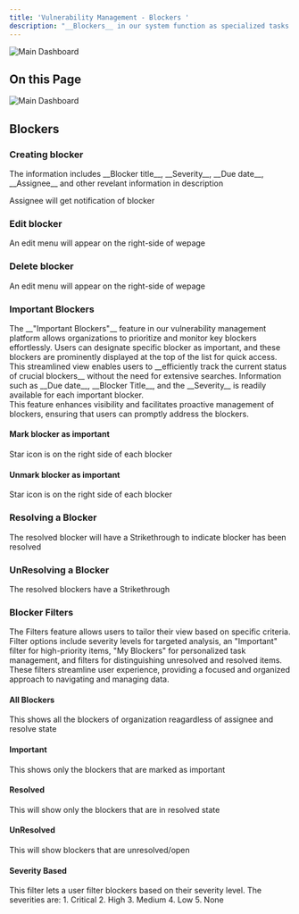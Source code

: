 ```yaml
---
title: 'Vulnerability Management - Blockers '
description: "__Blockers__ in our system function as specialized tasks designed to highlight critical issues or impediments that need immediate attention. Similar to regular tasks, blockers are assigned to specific users within the organization responsible for addressing and resolving them. Each blocker comes with a defined priority level, allowing users to quickly discern the urgency of the issue. Additionally, due dates can be assigned to blockers, ensuring that the responsible parties are aware of the timeline for resolution. This feature aids in efficient task management, streamlining the process of identifying and overcoming obstacles that might impede progress. Blockers play a crucial role in maintaining project momentum by providing a focused and organized approach to addressing high-priority issues within specified timeframes."
---
```




<img
  className="hidden dark:block"
  src="/images/d1.png"
  alt="Main Dashboard"
/>


## On this Page
<CardGroup cols={2}>
     <Card title="Introduction" icon="hand" href="#">
   
  </Card>
  <Card title="Unified Vulnerability Repository" icon="arrows-to-circle" href="#organization-overview-graph">
    
  </Card>
  <Card title="Vulnerability Categorization" icon="layer-group" href="#no-vulnerabilities-in-each-state">
   
  </Card>
  <Card title="Status and Severity Tracking" icon="chart-line" href="#top-5-vulnerabilities">
    
  </Card>
  <Card title="Vulnerability Search Feature" icon="searchengin" href="#severity-classification-and-aggregated-cvss-score">
   
  </Card>

   <Card title="Sorting and Filtering Capabilities" icon="arrow-up-z-a" href="#upcoming-security-assessments">
   
  </Card>
</CardGroup>


<img
  className="glass rounded-xl"
  src="/images/csm/7.png"
  alt="Main Dashboard"
/>

## Blockers
### Creating blocker
<Steps>
  <Step title="Login to CSM">
  </Step>

  <Step title="Navigate to blockers feature">
  </Step>

  <Step title="Click on '+ New Blocker' ">
  </Step>

  <Step title="Enter all the required information">
  <p> The information includes __Blocker title__, __Severity__, __Due date__, __Assignee__ and other revelant information in description</p>
  <Info> Assignee will get notification of blocker </Info>
  </Step>
  
  <Step title="Click on 'Apply' ">
  </Step>

</Steps>

### Edit blocker
<Steps>
  <Step title="Login to CSM">
  </Step>

  <Step title="Navigate to blockers feature">
  </Step>

  <Step title="Click on blocker title ">
  <p> An edit menu will appear on the right-side of wepage</p>
  </Step>

  <Step title="Make the necessary changes">
  </Step>
  
  <Step title="Click on 'Save' ">
  </Step>

</Steps>

### Delete blocker
<Steps>
  <Step title="Login to CSM">
  </Step>

  <Step title="Navigate to blockers feature">
  </Step>

  <Step title="Click on blocker title ">
  <p> An edit menu will appear on the right-side of wepage</p>
  </Step>

  <Step title="In the bottom left corner of edit menu, there is a 'delete' icon">
  </Step>
  
  <Step title="Click on the 'Delete' icon and blocker will be deleted. ">
  </Step>

</Steps>

### Important Blockers
<p>The __"Important Blockers"__ feature in our vulnerability management platform allows organizations to prioritize and monitor key blockers effortlessly. Users can designate specific blocker as important, and these blockers are prominently displayed at the top of the list for quick access. <br/>This streamlined view enables users to __efficiently track the current status of crucial blockers__ without the need for extensive searches. Information such as __Due date__, __Blocker Title__, and the __Severity__ is readily available for each important blocker. <br/>This feature enhances visibility and facilitates proactive management of blockers, ensuring that users can promptly address the blockers.</p>

#### Mark blocker as important
<Steps>
  <Step title="Login to CSM">
  </Step>

  <Step title="Navigate to blockers feature">
  </Step>

  <Step title="Click on `Star` Icon next to blocker ">
  <p> Star icon is on the right side of each blocker</p>
  </Step>
  <Step title="The blocker is now marked as important ">
  </Step>

</Steps>

#### Unmark blocker as important
<Steps>
  <Step title="Login to CSM">
  </Step>

  <Step title="Navigate to blockers feature">
  </Step>

  <Step title="Click on `Star` Icon next to blocker ">
  <p> Star icon is on the right side of each blocker</p>
  </Step>
  <Step title="The blocker is now Un-marked as important ">
  </Step>

</Steps>

### Resolving a Blocker

<Steps>
  <Step title="Login to CSM">
  </Step>

  <Step title="Navigate to blockers feature">
  </Step>

  <Step title="Look for a round checkbox or completion indicator associated with the blocker. ">
  </Step>
  <Step title="Click on it to mark the blocker as resolved. ">
  <Info> The resolved blocker will have a Strikethrough to indicate blocker has been resolved</Info>
  </Step>

</Steps>

### UnResolving a Blocker

<Steps>
  <Step title="Login to CSM">
  </Step>

  <Step title="Navigate to blockers feature">
  </Step>

  <Step title="Look for a round checkbox or completion indicator associated with the blocker. ">
  <p><Info> The resolved blockers have a Strikethrough </Info></p>
  </Step>
  <Step title="Click on it to unResolve the blocker. ">
  </Step>

</Steps>


### Blocker Filters
The Filters feature allows users to tailor their view based on specific criteria. Filter options include severity levels for targeted analysis, an "Important" filter for high-priority items, "My Blockers" for personalized task management, and filters for distinguishing unresolved and resolved items. These filters streamline user experience, providing a focused and organized approach to navigating and managing data.

#### All Blockers
<p>This shows all the blockers of organization reagardless of assignee and resolve state</p>

#### Important
<p>This shows only the blockers that are marked as important</p>

#### Resolved
<p>This will show only the blockers that are in resolved state</p>

#### UnResolved
<p>This will show blockers that are unresolved/open</p>

#### Severity Based
<p>
This filter lets a user filter blockers based on their severity level. The severities are:
1. Critical
2. High
3. Medium
4. Low
5. None
</p>